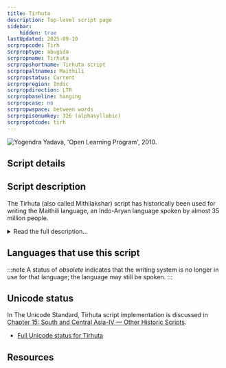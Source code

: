 ```yaml
---
title: Tirhuta
description: Top-level script page
sidebar:
    hidden: true
lastUpdated: 2025-09-10
scrpropcode: Tirh
scrproptype: abugida
scrpropname: Tirhuta
scrpropshortname: Tirhuta script
scrpropaltnames: Maithili
scrpropstatus: Current
scrpropregion: Indic
scrpropdirection: LTR
scrpropbaseline: hanging
scrpropcase: no
scrpropwspace: between words
scrpropisonumkey: 326 (alphasyllabic)
scrpropotcode: tirh
---
```



![](../images/tirh-sample.png "Yogendra Yadava, 'Open Learning Program', 2010.")

## Script details

<ScriptDetails />

## Script description

The Tirhuta (also called Mithilakshar) script has historically been used for writing the Maithili language, an Indo-Aryan language spoken by almost 35 million people.

<details>
<summary>Read the full description...</summary>Maithili is spoken predominantly in the state of Bihar in India and in the Narayani and Janakpur zones of Nepal. Nowadays, the Maithili language is written almost exclusively in the Devanagari script, although Tirhuta is still sometimes used by religious pundits for writing ceremonial letters and documents, and efforts are underway to broaden the scope of its usage. These efforts were aided in 2003 when the Government of India included Maithili in the Eighth Schedule of the India Constitution as a scheduled language, thus ensuring official support for its development, and in 2011 when the script was accepted into ISO 15924.

The Tirhuta script is an abugida written from left to right. There are eighty-two characters in the script, comprising thirty-three consonant letters, fourteen independent vowel letters, fifteen dependent vowel diacritics, five non-alphabetic signs, three punctuation symbols, two sacred signs and ten digits (0-9). Many letters and conjuncts also have variant forms. The letters hang from a baseline, with diacritics written above the baseline, or below or beside the letter. It is similar to the Bengali script, but forms a number of conjuncts differently. Also, there are some visually identical signs which represent different sounds in the two scripts, which impedes mutual legibility of the two scripts.
</details>

## Languages that use this script

:::note
A status of _obsolete_ indicates that the writing system is no longer in use for that language; the language may still be spoken.
:::

<WsList script='Tirh' wsMax='5' />

## Unicode status

In The Unicode Standard, Tirhuta script implementation is discussed in [Chapter 15: South and Central Asia-IV — Other Historic Scripts](https://www.unicode.org/versions/latest/core-spec/chapter-15/#G95493).

- [Full Unicode status for Tirhuta](/scrlang/unicode/tirh-unicode)



## Resources

<ScriptResources detailSummary='seemore' />

